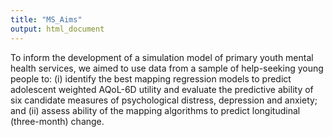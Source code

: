 ---
title: "MS_Aims"
output: html_document
---

To inform the development of a simulation model of primary youth mental health services, we aimed to use data from a sample of help-seeking young people to: (i) identify the best mapping regression models to predict adolescent weighted AQoL-6D utility and evaluate the predictive ability of six candidate measures of psychological distress, depression and anxiety; and (ii) assess ability of the mapping algorithms to predict longitudinal (three-month) change.
